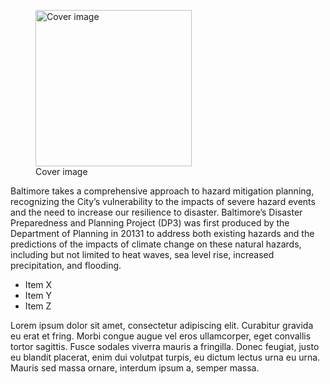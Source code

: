 ::: {layout="[ 40, -10, 60 ]" layout-valign="bottom"}

![Cover image](https://www.arcgis.com/sharing/rest/content/items/3c6b15374abb47b3a6aca6645f76fe24/resources/images/widget_46/1684261987063.png){width="250" fig-align=}
<div>
\RaggedRight \noindent Baltimore takes a comprehensive approach to hazard mitigation planning, recognizing the City’s vulnerability to the impacts of severe hazard events and the need to increase our resilience to disaster. Baltimore’s Disaster Preparedness and Planning Project (DP3) was first produced by the Department of Planning in 20131 to address both existing hazards and the predictions of the impacts of climate change on these natural hazards, including but not limited to heat waves, sea level rise, increased precipitation, and flooding. 
</div>
:::

::: {layout-ncol=2 layout-valign="top"}
- Item X
- Item Y
- Item Z

Lorem ipsum dolor sit amet, consectetur adipiscing elit. Curabitur gravida eu erat et fring. Morbi congue augue vel eros ullamcorper, eget convallis tortor sagittis. Fusce sodales viverra mauris a fringilla. Donec feugiat, justo eu blandit placerat, enim dui volutpat turpis, eu dictum lectus urna eu urna. Mauris sed massa ornare, interdum ipsum a, semper massa. 
:::
